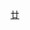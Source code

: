 {{Navbox
| name   = 中国化学会第二十届理事会 (中华人民共和国)
| title  = [[中國化學會 (中華人民共和國)|中国化学会]]第二十届理事会
| bodyclass = hlist
| state  = autocollapse
| group1 = 
| list1  =
{{Navbox subgroup
| above  = 1963年－1966年（因文革中断活动）
| group1 = 理事长
| list1  = [[杨石先]]
| group2 = 副理事长
| list2  = 
* [[黄子卿]]
* [[张大煜]]
* [[高济宇]]
| group3 = 秘书长
| list3  = [[华寿俊]]
| group4 = 副秘书长
| list4  = 
* [[王序 (1912年)|王　序]]
* [[陈天池]]
| group5 = 常务理事
| list5  = 
* [[王序 (1912年)|王　序]]
* [[王葆仁]]
* [[刘为涛]]
* [[刘有成]]
* [[严仁荫]]
* [[汪猷|汪　猷]]
* [[吴学周]]
* [[柳大纲]]
* [[罗雄才]]
* [[高济宇]]
* [[侯德榜]]
* [[陈光旭]]
* [[陈天池]]
* [[张大煜]]
* [[黄子卿]]
* [[华寿俊]]
* [[张青莲]]
* [[傅鹰|傅　鹰]]
* [[杨石先]]
| group6 = 
| list6  = 
}}
| group2 = 
| list2  =
{{Navbox subgroup
| above  = 1978年－1982年（恢复）
| group1 = 理事长
| list1  = [[杨石先]]
| group2 = 副理事长
| list2  = 
* [[李苏|李　苏]]
* [[柳大纲]]
* [[黄子卿]]
* [[鲍奕珊]]
* [[张大煜]]
* [[高济宇]]
* [[汪猷|汪　猷]]
* [[王序 (1912年)|王　序]]
* [[唐敖庆]]
* [[卢嘉锡]]
| group3 = 秘书长
| list3  = [[鲍奕珊]]
| group4 = 副秘书长
| list4  = 
* [[胡亚东]]
* [[戴立信]]
* [[苏勉增]]
* [[楼南泉]]
* [[张蕴珍]]
| group5 = 常务理事
| list5  = 
* [[王序 (1912年)|王　序]]
* [[王葆仁]]
* [[卢嘉锡]]
* [[刘有成]]
* [[江蜂|江　蜂]]
* [[杨石先]]
* [[李苏|李　苏]]
* [[李广年]]
* [[吴学周]]
* [[吴浩青]]
* [[吴征铠]]
* [[汪猷|汪　猷]]
* [[张大煜]]
* [[张青莲]]
* [[陈光旭]]
* [[林华 (1913年)|林　华]]
* [[罗雄才]]
* [[柳大纲]]
* [[顾以健]]
* [[钱人元]]
* [[高济宇]]
* [[袁翰青]]
* [[唐敖庆]]
* [[唐有祺]]
* [[黄子卿]]
* [[黄耀曾]]
* [[蒋丽金]]
* [[蒋明廉]]
* [[傅鹰|傅　鹰]]
* [[鲍奕珊]]
* [[戴安邦]]
| group6 = 
| list6  = 
}}
}}<noinclude>
{{collapsible option}}
[[Category:中国化学会模板|廿]]
</noinclude>